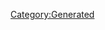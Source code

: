 {{Texts/Music
 |ID=41
 |MusicName=Silent Hacker
 |OfficialName=Silent Hacker
 |VocalName=ワルキューレ　レイナΔ東山奈央 美雲ΔJUNNA フレイアΔ鈴木みのり カナメΔ安野希世乃 マキナΔ西田望見
 |VocalNameLF=ワルキューレ　レイナΔ東山奈央　美雲ΔJUNNA
フレイアΔ鈴木みのり　カナメΔ安野希世乃
マキナΔ西田望見
 |Description=作品：マクロスΔ

歌手：ワルキューレ
　　　レイナΔ東山奈央　美雲ΔJUNNA
　　　フレイアΔ鈴木みのり　カナメΔ安野希世乃
　　　マキナΔ西田望見

作詞：鈴木さえ子、TOMISIRO
作曲：鈴木さえ子、TOMISIRO
 |BuyURL=https://recochoku.jp/song/S1003537002/
 |StoryDesc=ウィンダミア軍に占領された惑星ヴォルドールで、
ワルキューレの潜入ミッションが開始される。

多数の艦船による防衛網に対して、レイナによる
ハッキングが開始された。高度な軍事システムが
相手でも、レイナは余裕の笑みを浮かべて見せた。
 |StoryTitle=「相手にとって不足なし」
 |BannerId=4
 |AnmStoreURL=https://anime.dmkt-sp.jp/animestore/ci_pc?workId=20867
}}
[[Category:Generated]]
